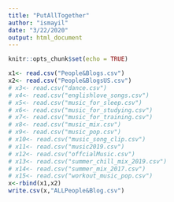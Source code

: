 ```yaml
---
title: "PutAllTogether"
author: "ismayil"
date: "3/22/2020"
output: html_document
---
```


```r
knitr::opts_chunk$set(echo = TRUE)
```
```r
x1<- read.csv("People&Blogs.csv")
x2<- read.csv("People&BlogsUS.csv")
# x3<- read.csv("dance.csv")
# x4<- read.csv("englishlove_songs.csv")
# x5<- read.csv("music_for_sleep.csv")
# x6<- read.csv("music_for_studying.csv")
# x7<- read.csv("music_for_training.csv")
# x8<- read.csv("music_mix.csv")
# x9<- read.csv("music_pop.csv")
# x10<- read.csv("music_song_clip.csv")
# x11<- read.csv("music2019.csv")
# x12<- read.csv("offcialMusic.csv")
# x13<- read.csv("summer_chill_mix_2019.csv")
# x14<- read.csv("summer_mix_2017.csv")
# x15<- read.csv("workout_music_pop.csv")
x<-rbind(x1,x2)
write.csv(x,"ALLPeople&Blog.csv")
```

